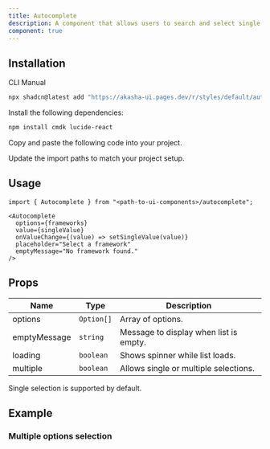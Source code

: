 ```yaml
---
title: Autocomplete
description: A component that allows users to search and select single or multiple options from a list.
component: true
---
```


<ComponentPreview name="autocomplete-demo" />

## Installation

<Tabs defaultValue="cli">

<TabsList>
  <TabsTrigger value="cli">CLI</TabsTrigger>
  <TabsTrigger value="manual">Manual</TabsTrigger>
</TabsList>

<TabsContent value="cli">

```bash
npx shadcn@latest add "https://akasha-ui.pages.dev/r/styles/default/autocomplete.json"
```

</TabsContent>

<TabsContent value="manual">

<Steps>

<Step>Install the following dependencies:</Step>

```bash
npm install cmdk lucide-react
```

<Step>Copy and paste the following code into your project.</Step>

<ComponentSource name="autocomplete" />

<Step>Update the import paths to match your project setup.</Step>

</Steps>

</TabsContent>

</Tabs>

## Usage

```tsx
import { Autocomplete } from "<path-to-ui-components>/autocomplete";
```

```tsx
<Autocomplete
  options={frameworks}
  value={singleValue}
  onValueChange={(value) => setSingleValue(value)}
  placeholder="Select a framework"
  emptyMessage="No framework found."
/>
```

## Props

| Name         | Type       | Description                            |
| ------------ | ---------- | -------------------------------------- |
| options      | `Option[]` | Array of options.                      |
| emptyMessage | `string`   | Message to display when list is empty. |
| loading      | `boolean`  | Shows spinner while list loads.        |
| multiple     | `boolean`  | Allows single or multiple selections.  |

<Callout>

Single selection is supported by default.

</Callout>

## Example

### Multiple options selection

<ComponentPreview name="autocomplete-multiple-demo" />
